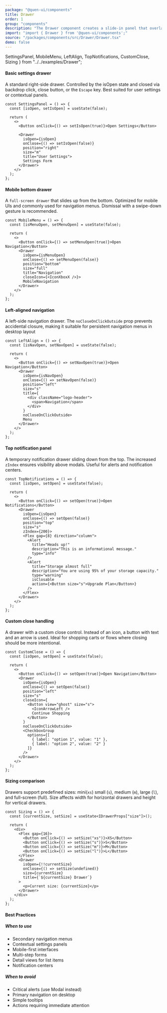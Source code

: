 ```yaml
---
package: "@quen-ui/components"
title: Drawer
order: 1
group: "components"
description: "The Drawer component creates a slide-in panel that overlays the main content of your application. It's ideal for displaying contextual information, forms, settings, or supplementary content without navigating away from the current view."
import: "import { Drawer } from '@quen-ui/components';"
source: "/packages/components/src/Drawer/Drawer.tsx"
demo: false
---
```


  SettingsPanel,
  MobileMenu,
  LeftAlign,
  TopNotifications,
  CustomClose,
  Sizing
} from "../../examples/Drawer";

#### Basic settings drawer

A standard right-side drawer. Controlled by the isOpen state and closed via backdrop click, close button, or the `Escape` key.
Best suited for user settings or contextual panels.

<SettingsPanel />

```tsx
const SettingsPanel = () => {
  const [isOpen, setIsOpen] = useState(false);

  return (
    <>
      <Button onClick={() => setIsOpen(true)}>Open Settings</Button>

      <Drawer
        isOpen={isOpen}
        onClose={() => setIsOpen(false)}
        position="right"
        size="m"
        title="User Settings">
        Settings Form
      </Drawer>
    </>
  );
};
```

#### Mobile bottom drawer

A `full-screen drawer` that slides up from the bottom.
Optimized for mobile UIs and commonly used for navigation menus. Dismissal with a swipe-down gesture is recommended.

<MobileMenu />

```tsx
const MobileMenu = () => {
  const [isMenuOpen, setMenuOpen] = useState(false);

  return (
    <>
      <Button onClick={() => setMenuOpen(true)}>Open Navigation</Button>
      <Drawer
        isOpen={isMenuOpen}
        onClose={() => setMenuOpen(false)}
        position="bottom"
        size="full"
        title="Navigation"
        closeIcon={<IconXboxX />}>
        MobileNavigation
      </Drawer>
    </>
  );
};
```

#### Left-aligned navigation

A left-side navigation drawer.
The `noCloseOnClickOutside` prop prevents accidental closure, making it suitable for persistent navigation menus in desktop layout

<LeftAlign />

```tsx
const LeftAlign = () => {
  const [isNavOpen, setNavOpen] = useState(false);

  return (
    <>
      <Button onClick={() => setNavOpen(true)}>Open Navigation</Button>
      <Drawer
        isOpen={isNavOpen}
        onClose={() => setNavOpen(false)}
        position="left"
        size="s"
        title={
          <div className="logo-header">
            <span>Navigation</span>
          </div>
        }
        noCloseOnClickOutside>
        Menu
      </Drawer>
    </>
  );
};
```

#### Top notification panel

A temporary notification drawer sliding down from the top.
The increased `zIndex` ensures visibility above modals. Useful for alerts and notification centers.

<TopNotifications />

```tsx
const TopNotifications = () => {
  const [isOpen, setOpen] = useState(false);

  return (
    <>
      <Button onClick={() => setOpen(true)}>Open Notifications</Button>
      <Drawer
        isOpen={isOpen}
        onClose={() => setOpen(false)}
        position="top"
        size="s"
        zIndex={200}>
        <Flex gap={8} direction="column">
          <Alert
            title="Heads up!"
            description="This is an informational message."
            type="info"
          />
          <Alert
            title="Storage almost full"
            description="You are using 95% of your storage capacity."
            type="warning"
            isClosable
            action={<Button size="s">Upgrade Plan</Button>}
          />
        </Flex>
      </Drawer>
    </>
  );
};
```

#### Custom close handling

A drawer with a custom close control.
Instead of an icon, a button with text and an arrow is used. Ideal for shopping carts or flows where closing should be more intentional.

<CustomClose />

```tsx
const CustomClose = () => {
  const [isOpen, setOpen] = useState(false);

  return (
    <>
      <Button onClick={() => setOpen(true)}>Open Navigation</Button>
      <Drawer
        isOpen={isOpen}
        onClose={() => setOpen(false)}
        position="left"
        size="s"
        closeIcon={
          <Button view="ghost" size="s">
            <IconArrowLeft />
            Continue Shopping
          </Button>
        }
        noCloseOnClickOutside>
        <CheckboxGroup
          options={[
            { label: "option 1", value: "1" },
            { label: "option 2", value: "2" }
          ]}
        />
      </Drawer>
    </>
  );
};
```

#### Sizing comparison

Drawers support predefined sizes: mini(`xs`) small (`s`), medium (`m`), large (`l`), and full-screen (full).
Size affects width for horizontal drawers and height for vertical drawers.

<Sizing />

```tsx
const Sizing = () => {
  const [currentSize, setSize] = useState<IDrawerProps["size"]>();

  return (
    <div>
      <Flex gap={16}>
        <Button onClick={() => setSize("xs")}>XS</Button>
        <Button onClick={() => setSize("s")}>S</Button>
        <Button onClick={() => setSize("m")}>M</Button>
        <Button onClick={() => setSize("l")}>L</Button>
      </Flex>
      <Drawer
        isOpen={!!currentSize}
        onClose={() => setSize(undefined)}
        size={currentSize}
        title={`${currentSize} Drawer`}
      >
        <p>Current size: {currentSize}</p>
      </Drawer>
    </div>
  );
};
```

#### Best Practices

##### When to use
  - Secondary navigation menus
  - Contextual settings panels
  - Mobile-first interfaces
  - Multi-step forms
  - Detail views for list items
  - Notification centers

##### When to avoid
  - Critical alerts (use Modal instead)
  - Primary navigation on desktop
  - Simple tooltips
  - Actions requiring immediate attention
